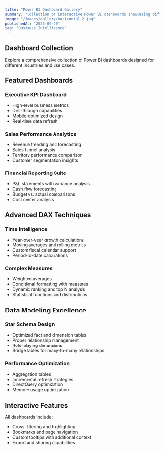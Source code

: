```yaml
---
title: "Power BI Dashboard Gallery"
summary: "Collection of interactive Power BI dashboards showcasing different visualization techniques and DAX calculations"
image: "/images/gallery/horizontal-2.jpg"
publishedAt: "2025-09-10"
tag: "Business Intelligence"
---
```


## Dashboard Collection

Explore a comprehensive collection of Power BI dashboards designed for different industries and use cases.

## Featured Dashboards

### Executive KPI Dashboard
- High-level business metrics
- Drill-through capabilities
- Mobile-optimized design
- Real-time data refresh

### Sales Performance Analytics
- Revenue trending and forecasting
- Sales funnel analysis
- Territory performance comparison
- Customer segmentation insights

### Financial Reporting Suite
- P&L statements with variance analysis
- Cash flow forecasting
- Budget vs. actual comparisons
- Cost center analysis

## Advanced DAX Techniques

### Time Intelligence
- Year-over-year growth calculations
- Moving averages and rolling metrics
- Custom fiscal calendar support
- Period-to-date calculations

### Complex Measures
- Weighted averages
- Conditional formatting with measures
- Dynamic ranking and top N analysis
- Statistical functions and distributions

## Data Modeling Excellence

### Star Schema Design
- Optimized fact and dimension tables
- Proper relationship management
- Role-playing dimensions
- Bridge tables for many-to-many relationships

### Performance Optimization
- Aggregation tables
- Incremental refresh strategies
- DirectQuery optimization
- Memory usage optimization

## Interactive Features

All dashboards include:
- Cross-filtering and highlighting
- Bookmarks and page navigation
- Custom tooltips with additional context
- Export and sharing capabilities
